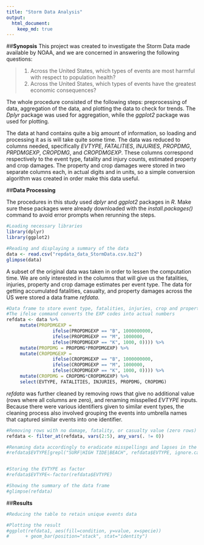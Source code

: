 ```yaml
---
title: "Storm Data Analysis"
output: 
  html_document:
    keep_md: true
---
```

##**Synopsis**
This project was created to investigate the Storm Data made available by NOAA, and we are concerned in answering the following questions:

>1. Across the United States, which types of events are most harmful with respect to population health?
>2. Across the United States, which types of events have the greatest economic consequences?

The whole procedure consisted of the following steps: preprocessing of data, aggregation of the data, and plotting the data to check for trends. The *Dplyr* package was used for aggregation, while the *ggplot2* package was used for plotting.

The data at hand contains quite a big amount of information, so loading and processing it as is will take quite some time. The data was reduced to columns needed, specifically *EVTYPE*, *FATALITIES*, *INJURIES*, *PROPDMG*, *PRPDMGEXP*, *CROPDMG*, and *CROPDMGEXP*. These columns correspond respectively to the event type, fatality and injury counts, estimated property and crop damages. The property and crop damages were stored in two separate columns each, in actual digits and in units, so a simple conversion algorithm was created in order make this data useful.

<conclusion>

##**Data Processing**

The procedures in this study used *dplyr* and *ggplot2* packages in *R*. Make sure these packages were already downloaded with the *install.packages()* command to avoid error prompts when rerunning the steps.

```r
#Loading necessary libraries
library(dplyr)
library(ggplot2)
```

```r
#Reading and displaying a summary of the data
data <- read.csv("repdata_data_StormData.csv.bz2")
glimpse(data)
```

A subset of the original data was taken in order to lessen the computation time. We are only interested in the columns that will give us the fatalities, injuries, property and crop damage estimates per event type. The data for getting accumulated fatalities, casualty, and property damages across the US were stored a data frame *refdata*.

```r
#Data frame to store event type, fatalities, injuries, crop and property damage estimates
#The ifelse command converts the EXP codes into actual numbers
refdata <- data %>% 
     mutate(PROPDMGEXP = 
                 ifelse(PROPDMGEXP == "B", 1000000000,
                 ifelse(PROPDMGEXP == "M", 1000000,
                 ifelse(PROPDMGEXP == "K", 1000, 0)))) %>%
     mutate(PROPDMG = PROPDMG*PROPDMGEXP) %>%
     mutate(CROPDMGEXP = 
                 ifelse(CROPDMGEXP == "B", 1000000000,
                 ifelse(CROPDMGEXP == "M", 1000000,
                 ifelse(CROPDMGEXP == "K", 1000, 0)))) %>%
     mutate(CROPDMG = CROPDMG*CROPDMGEXP) %>%
     select(EVTYPE, FATALITIES, INJURIES, PROPDMG, CROPDMG)
```

*refdata* was further cleaned by removing rows that give no additional value (rows where all columns are zero), and renaming misspelled *EVTYPE* inputs. Because there were various identifiers given to similar event types, the cleaning process also involved grouping the events into umbrella names that captured similar events into one identifier.

```r
#Removing rows with no damage, fatality, or casualty value (zero rows)
refdata <- filter_at(refdata, vars(2:5), any_vars(. != 0))

#Renaming data accordingly to eradicate misspellings and lapses in the recorded data
#refdata$EVTYPE[grepl("SURF|HIGH TIDE|BEACH", refdata$EVTYPE, ignore.case = TRUE)] <- "HIGH TIDE"   


#Storing the EVTYPE as factor      
#refdata$EVTYPE<-factor(refdata$EVTYPE)

#Showing the summary of the data frame
#glimpse(refdata)
```

##**Results**

```r
#Reducing the table to retain unique events data

#Plotting the result
#ggplot(refdata1, aes(fill=condition, y=value, x=specie))
#      + geom_bar(position="stack", stat="identity")
```
